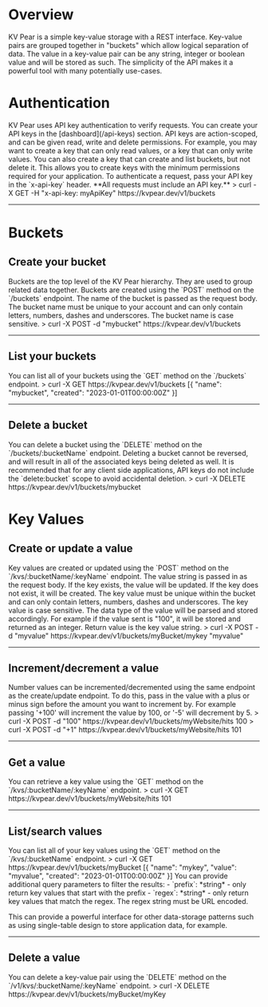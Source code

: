 
# Overview
KV Pear is a simple key-value storage with a REST interface. Key-value pairs are grouped together in "buckets" which allow logical separation of data. The value in a key-value pair can be any string, integer or boolean value and will be stored as such. The simplicity of the API makes it a powerful tool with many potentially use-cases.
<Spacer height={3} />

<h1 id="authentication">Authentication</h1>
<Spacer height={1} />
KV Pear uses API key authentication to verify requests. You can create your API keys in the [dashboard](/api-keys) section. API keys are action-scoped, and can be given read, write and delete permissions. For example, you may want to create a key that can only read values, or a key that can only write values. You can also create a key that can create and list buckets, but not delete it. This allows you to create keys with the minimum permissions required for your application.
To authenticate a request, pass your API key in the `x-api-key` header.
**All requests must include an API key.**
<Highlight className="bash block">
  &gt; curl -X GET -H "x-api-key: myApiKey" https://kvpear.dev/v1/buckets
</Highlight>
<Spacer height={4} />
<hr />

<h1 id="buckets">Buckets</h1>
<Spacer height={2} />

<h2 id="create-bucket">Create your bucket</h2>
<EndpointLabel method="POST" path="/v1/buckets" />
Buckets are the top level of the KV Pear hierarchy. They are used to group related data together. Buckets are created using the `POST` method on the `/buckets` endpoint. The name of the bucket is passed as the request body. The bucket name must be unique to your account and can only contain letters, numbers, dashes and underscores. The bucket name is case sensitive.
<Highlight className="bash block">
  &gt; curl -X POST -d "mybucket" https://kvpear.dev/v1/buckets
</Highlight>
<Spacer height={4} />
<hr />

<Spacer height={1} />
<h2 id="list-buckets">List your buckets</h2>
<EndpointLabel method="GET" path="/v1/buckets" />
You can list all of your buckets using the `GET` method on the `/buckets` endpoint.
<Highlight className="bash block">
  &gt; curl -X GET https://kvpear.dev/v1/buckets
  [&#123; "name": "mybucket", "created": "2023-01-01T00:00:00Z" &#125;]
</Highlight>
<Spacer height={4} />
<hr />

<Spacer height={1} />
<h2 id="delete-buckets">Delete a bucket</h2>
<EndpointLabel method="DELETE" path="/v1/buckets/:bucketName" />
You can delete a bucket using the `DELETE` method on the `/buckets/:bucketName` endpoint. Deleting a bucket cannot be reversed, and will result in all of the associated keys being deleted as well. It is recommended that for any client side applications, API keys do not include the `delete:bucket` scope to avoid accidental deletion.
<Highlight className="bash block">
  &gt; curl -X DELETE https://kvpear.dev/v1/buckets/mybucket
</Highlight>
<Spacer height={8} />

<h1 id="kvs">Key Values</h1>
<Spacer height={2} />

<h2 id="create-kv">Create or update a value</h2>
<EndpointLabel method="POST" path="/v1/kvs/:bucketName/:keyName" />
Key values are created or updated using the `POST` method on the `/kvs/:bucketName/:keyName` endpoint. The value string is passed in as the request body. 
If the key exists, the value will be updated. If the key does not exist, it will be created.
The key value must be unique within the bucket and can only contain letters, numbers, dashes and underscores. The key value is case sensitive. The data type of the value will be parsed and stored accordingly. For example if the value sent is "100", it will be stored and returned as an integer.
Return value is the key value string.
<Highlight className="bash block">
  &gt; curl -X POST -d "myvalue" https://kvpear.dev/v1/buckets/myBucket/mykey
  "myvalue"
</Highlight>
<Spacer height={4} />
<hr />

<h2 id="create-kv">Increment/decrement a value</h2>
<EndpointLabel method="POST" path="/v1/kvs/:bucketName/:keyName" />
Number values can be incremented/decremented using the same endpoint as the create/update endpoint. To do this, pass in the value with a plus or minus sign before the amount you want to increment by. For example passing '+100' will increment the value by 100, or '-5' will decrement by 5.
<Highlight className="bash block">
  &gt; curl -X POST -d "100" https://kvpear.dev/v1/buckets/myWebsite/hits
  100
  &gt; curl -X POST -d "+1" https://kvpear.dev/v1/buckets/myWebsite/hits
  101
</Highlight>
<Spacer height={4} />
<hr />

<Spacer height={1} />
<h2 id="get-kv">Get a value</h2>
<EndpointLabel method="GET" path="/v1/kvs/:bucketName/:keyName" />
You can retrieve a key value using the `GET` method on the `/kvs/:bucketName/:keyName` endpoint.
<Highlight className="bash block">
  &gt; curl -X GET https://kvpear.dev/v1/buckets/myWebsite/hits
  101
</Highlight>
<Spacer height={4} />
<hr />

<Spacer height={1} />
<h2 id="list-kv">List/search values</h2>
<EndpointLabel method="GET" path="/v1/kvs/:bucketName" />
You can list all of your key values using the `GET` method on the `/kvs/:bucketName` endpoint.
<Highlight className="bash block">
  &gt; curl -X GET https://kvpear.dev/v1/buckets/myBucket
  [&#123; "name": "mykey", "value": "myvalue", "created": "2023-01-01T00:00:00Z" &#125;]
</Highlight>
<Spacer height={1} />
You can provide additional query parameters to filter the results:
- `prefix`: *string* - only return key values that start with the prefix
- `regex`: *string* - only return key values that match the regex. The regex string must be URL encoded.

This can provide a powerful interface for other data-storage patterns such as using single-table design to store application data, for example.
<Spacer height={3} />
<hr />

<Spacer height={1} />
<h2 id="delete-kv">Delete a value</h2>
<EndpointLabel method="GET" path="/v1/kvs/:bucketName/:keyName" />
You can delete a key-value pair using the `DELETE` method on the `/v1/kvs/:bucketName/:keyName` endpoint.
<Highlight className="bash block">
  &gt; curl -X DELETE https://kvpear.dev/v1/buckets/myBucket/myKey
</Highlight>
<Spacer height={4} />
